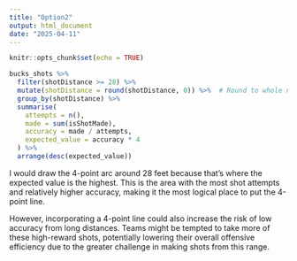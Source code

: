 ---
title: "Option2"
output: html_document
date: "2025-04-11"
---

```{r setup, include=FALSE}
knitr::opts_chunk$set(echo = TRUE)
```

```{r}
bucks_shots %>%
  filter(shotDistance >= 28) %>%
  mutate(shotDistance = round(shotDistance, 0)) %>%  # Round to whole numbers
  group_by(shotDistance) %>%
  summarise(
    attempts = n(),
    made = sum(isShotMade),
    accuracy = made / attempts,
    expected_value = accuracy * 4
  ) %>%
  arrange(desc(expected_value))
```

I would draw the 4-point arc around 28 feet because that's where the expected value is the highest. This is the area with the most shot attempts and relatively higher accuracy, making it the most logical place to put the 4-point line.

However, incorporating a 4-point line could also increase the risk of low accuracy from long distances. Teams might be tempted to take more of these high-reward shots, potentially lowering their overall offensive efficiency due to the greater challenge in making shots from this range.
